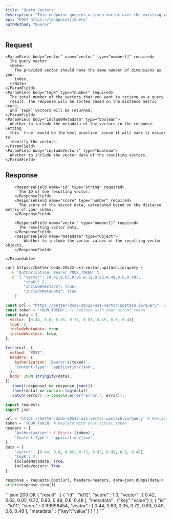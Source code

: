 ```yaml
---
title: "Query Vectors"
description: "This endpoint queries a given vector over the existing vectors in the index."
api: "POST https://{endpoint}/query"
authMethod: "bearer"
---
```



## Request

    <ParamField body="vector" name="vector" type="number[]" required>
      The query vector
      <Note>
        The provided vector should have the same number of dimensions as your
        index.
      </Note>
    </ParamField>
    <ParamField body="topK" type="number" required>
      The total number of the vectors that you want to recieve as a query
      result. The response will be sorted based on the distance metric score,
      and `topK` vectors will be returned.
    </ParamField>
    <ParamField body="includeMetadata" type="boolean">
      Whether to include the metadata of the vectors in the response. Setting
      this `true` would be the best practice, since it will make it easier to
      identify the vectors.
    </ParamField>
    <ParamField body="includeVectors" type="boolean">
      Whether to include the vector data of the resulting vectors.
    </ParamField>

## Response

<ResponseField name="Response" type="Array">
	<Expandable defaultOpen="true">

        <ResponseField name="id" type="string" required>
          The ID of the resulting vector.
        </ResponseField>
    	<ResponseField name="score" type="number" required>
          The score of the vector data, calculated based on the distance metric of your index.
        </ResponseField>

        <ResponseField name="vector" type="number[]" required>
          The resulting vector data.
        </ResponseField>
        <ResponseField name="metadata" type="Object">
    		Whether to include the vector values of the resulting vector objects.
        </ResponseField>

  	</Expandable>
</ResponseField>

<RequestExample>

```sh curl
curl https://better-dodo-20522-us1-vector.upstash.io/query \
  -H "Authorization: Bearer YOUR_TOKEN" \
  -d '{ "vector": [0.42,0.63,0.05,0.72,0.83,0.49,0.6,0.48],
		"topK": 2,
  		"includeVectors": true,
  		"includeMetadata": true
	}'
```

```js Node
const url = "https://better-dodo-20522-us1-vector.upstash.io/query"; // Replace with your index endpoint.
const token = "YOUR_TOKEN"; // Replace with your actual token
const data = {
  vector: [0.44, 0.8, 0.05, 0.72, 0.83, 0.49, 0.6, 0.48],
  topK: 2,
  includeMetadata: true,
  includeVectors: true,
};

fetch(url, {
  method: "POST",
  headers: {
    Authorization: `Bearer ${token}`,
    "Content-Type": "application/json",
  },
  body: JSON.stringify(data),
})
  .then((response) => response.json())
  .then((data) => console.log(data))
  .catch((error) => console.error("Error:", error));
```

```python Python
import requests
import json

url = 'https://better-dodo-20522-us1-vector.upstash.io/query' # Replace with your index endpoint.
token = 'YOUR_TOKEN' # Replace with your actual token
headers = {
    'Authorization': f'Bearer {token}',
    'Content-Type': 'application/json'
}
data = {
    'vector': [0.44, 0.8, 0.05, 0.72, 0.83, 0.49, 0.6, 0.48],
    'topK': 2,
    includeMetadata: True,
    includeVectors: True
}

response = requests.post(url, headers=headers, data=json.dumps(data))
print(response.json())
```

</RequestExample>

<ResponseExample>
```json 200 OK
{
  "result" : [ 
	{
	    "id" : "id12",
	    "score" : 1.0,
	    "vector" : [ 0.42, 0.63, 0.05, 0.72, 0.83, 0.49, 0.6, 0.48 ],
	    "metadata" : {"key":"value"}
  	}, 
	{
	    "id" : "id11",
	    "score" : 0.99996454,
	    "vector" : [ 0.44, 0.63, 0.05, 0.72, 0.83, 0.49, 0.6, 0.48 ],
	    "metadata" : {"key":"value"}
  	} 
  ]
}
```
</ResponseExample>
